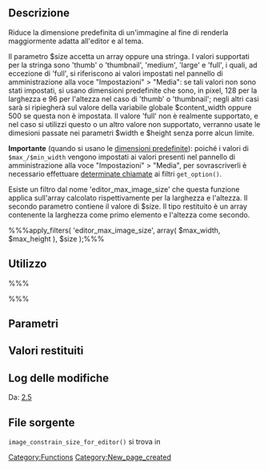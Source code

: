 {{Languages|
{{en|Function Reference/image_constrain_size_for_editor}}
{{it|Riferimento funzioni/image_constrain_size_for_editor}}
}}
== Descrizione ==

Riduce la dimensione predefinita di un'immagine al fine di renderla maggiormente adatta all'editor e al tema.

Il parametro $size accetta un array oppure una stringa. I valori supportati per la stringa sono 'thumb' o 'thumbnail', 'medium', 'large' e 'full', i quali, ad eccezione di 'full', si riferiscono ai valori impostati nel pannello di amministrazione alla voce "Impostazioni" > "Media": se tali valori non sono stati impostati, si usano dimensioni predefinite che sono, in pixel, 128 per la larghezza e 96 per l'altezza nel caso di 'thumb' o 'thumbnail'; negli altri casi sarà si ripiegherà sul valore della variabile globale $content_width oppure 500 se questa non è impostata.
Il valore 'full' non è realmente supportato, e nel caso si utilizzi questo o un altro valore non supportato, verranno usate le dimesioni passate nei parametri $width e $height senza porre alcun limite.

'''Importante''' (quando si usano le [[it:Riferimento_funzioni/add_image_size#Nomi_riservati|dimensioni predefinite]]): poiché i valori di <code>$max_/$min_width</code> vengono impostati ai valori presenti nel pannello di amministrazione alla voce "Impostazioni" > "Media", per sovrascriverli è necessario effettuare [http://chat.stackexchange.com/transcript/message/2334997#2334997 determinate chiamate] ai filtri <code>get_option()</code>.

Esiste un filtro dal nome 'editor_max_image_size' che questa funzione applica sull'array calcolato rispettivamente per la larghezza e l'altezza. Il secondo parametro contiene il valore di $size. Il tipo restituito è un array contenente la larghezza come primo elemento e l'altezza come secondo.

%%%apply_filters( 'editor_max_image_size', array( $max_width, $max_height ), $size );%%%

== Utilizzo ==

%%%<?php image_constrain_size_for_editor( $width, $height, $size, $context ); ?>%%%

== Parametri ==

{{it:Parameter|$width|int|Larghezza dell'immagine}}

{{it:Parameter|$height|int|Altezza dell'immagine}}

{{it:Parameter|$size|string&#124;array|Dimensione dell'immagine finale.|opzionale|medium}}

{{it:Parameter|$context|string|Indica il contesto: 'display' (ad es. in un tema) o 'edit' (ad es. in un editor). Se non indicato esplicitamente, viene rilevato dalla funzione.|opzionale}}

== Valori restituiti ==

{{it:Return||array|Larghezza e altezza con cui ridimensionare l'immagine finale.}}

== Log delle modifiche ==

Da: [[Version 2.5|2.5]]

== File sorgente ==

<tt>image_constrain_size_for_editor()</tt> si trova in {{Trac|wp-includes/media.php}}

[[Category:Functions]]

[[Category:New_page_created]]